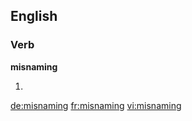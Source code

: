 ==English==

===Verb===
'''misnaming'''

# {{third-person singular of|misname}}

[[de:misnaming]]
[[fr:misnaming]]
[[vi:misnaming]]
